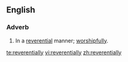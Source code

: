 ==English==

===Adverb===
{{en-adv}}

# In a [[reverential]] manner; [[worshipfully]].

[[te:reverentially]]
[[vi:reverentially]]
[[zh:reverentially]]